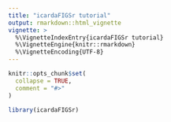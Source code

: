 ```yaml
---
title: "icardaFIGSr tutorial"
output: rmarkdown::html_vignette
vignette: >
  %\VignetteIndexEntry{icardaFIGSr tutorial}
  %\VignetteEngine{knitr::rmarkdown}
  %\VignetteEncoding{UTF-8}
---
```


```r
knitr::opts_chunk$set(
  collapse = TRUE,
  comment = "#>"
)
```

```r
library(icardaFIGSr)
```
